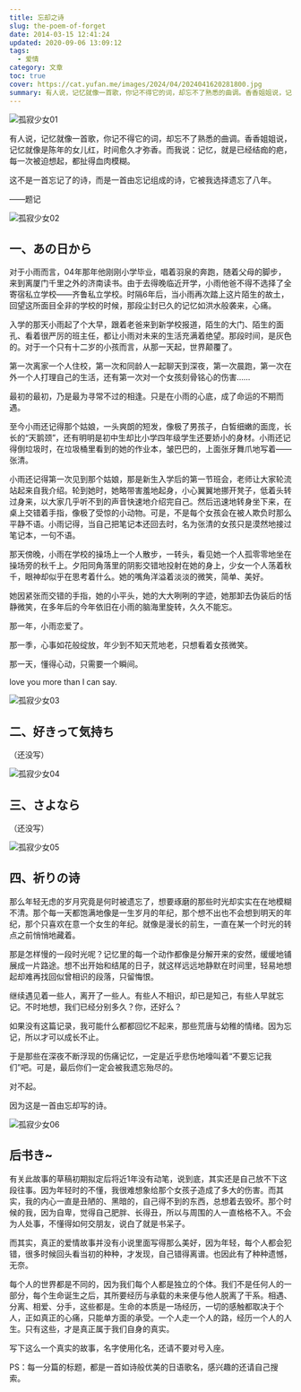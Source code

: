 ```yaml
---
title: 忘却之诗
slug: the-poem-of-forget
date: 2014-03-15 12:41:24
updated: 2020-09-06 13:09:12
tags:
  - 爱情
category: 文章
toc: true
cover: https://cat.yufan.me/images/2024/04/2024041620281800.jpg
summary: 有人说，记忆就像一首歌，你记不得它的词，却忘不了熟悉的曲调。香香姐姐说，记忆就像是陈年的女儿红，时间愈久才弥香。而我说：记忆，就是已经结痂的疤，每一次被迫想起，都扯得血肉模糊。
---
```


![孤寂少女01](https://cat.yufan.me/images/2024/04/2024041620352400.jpg)

有人说，记忆就像一首歌，你记不得它的词，却忘不了熟悉的曲调。香香姐姐说，记忆就像是陈年的女儿红，时间愈久才弥香。而我说：记忆，就是已经结痂的疤，每一次被迫想起，都扯得血肉模糊。

这不是一首忘记了的诗，而是一首由忘记组成的诗，它被我选择遗忘了八年。

——题记

![孤寂少女02](https://cat.yufan.me/images/2024/04/2024041620334700.jpg)

<MusicPlayer netease={1931996453} />

## 一、あの日から

对于小雨而言，04年那年他刚刚小学毕业，唱着羽泉的奔跑，随着父母的脚步，来到离厦门千里之外的济南读书。由于去得晚临近开学，小雨他爸不得不选择了全寄宿私立学校——齐鲁私立学校。时隔6年后，当小雨再次踏上这片陌生的故土，回望这所面目全非的学校的时候，那段尘封已久的记忆如洪水般袭来，心痛。

入学的那天小雨起了个大早，跟着老爸来到新学校报道，陌生的大门、陌生的面孔、看着很严厉的班主任，都让小雨对未来的生活充满着绝望。那段时间，是灰色的。对于一个只有十二岁的小孩而言，从那一天起，世界颠覆了。

第一次离家一个人住校，第一次和同龄人一起聊天到深夜，第一次晨跑，第一次在外一个人打理自己的生活，还有第一次对一个女孩刻骨铭心的伤害……

最初的最初，乃是最为寻常不过的相逢。只是在小雨的心底，成了命运的不期而遇。

至今小雨还记得那个姑娘，一头爽朗的短发，像极了男孩子，白皙细嫩的面庞，长长的“天鹅颈”，还有明明是初中生却比小学四年级学生还要娇小的身材。小雨还记得倒垃圾时，在垃圾桶里看到的她的作业本，皱巴巴的，上面张牙舞爪地写着——张清。

小雨还记得第一次见到那个姑娘，那是新生入学后的第一节班会，老师让大家轮流站起来自我介绍。轮到她时，她略带害羞地起身，小心翼翼地挪开凳子，低着头转过身来，以大家几乎听不到的声音快速地介绍完自己。然后迅速地转身坐下来，在桌上交错着手指，像极了受惊的小动物。可是，不是每个女孩会在被人欺负时那么平静不语。小雨记得，当自己把笔记本还回去时，名为张清的女孩只是漠然地接过笔记本，一句不语。

那天傍晚，小雨在学校的操场上一个人散步，一转头，看见她一个人孤零零地坐在操场旁的秋千上。夕阳同角落里的阴影交错地投射在她的身上，少女一个人荡着秋千，眼神却似乎在思考着什么。她的嘴角洋溢着淡淡的微笑，简单、美好。

她因紧张而交错的手指，她的小平头，她的大大咧咧的字迹，她那卸去伪装后的恬静微笑，在多年后的今年依旧在小雨的脑海里旋转，久久不能忘。

那一年，小雨恋爱了。

那一季，心事如花般绽放，年少到不知天荒地老，只想看着女孩微笑。

那一天，懂得心动，只需要一个瞬间。

love you more than I can say.

![孤寂少女03](https://cat.yufan.me/images/2024/04/2024041620355700.jpg)

<MusicPlayer netease={571339572} />

## 二、好きって気持ち

（还没写）

![孤寂少女04](https://cat.yufan.me/images/2024/04/2024041620384100.jpg)

<MusicPlayer netease={22638663} />

## 三、さよなら

（还没写）

![孤寂少女05](https://cat.yufan.me/images/2024/04/2024041620373800.jpg)

<MusicPlayer netease={22711517} />

## 四、祈りの诗

那么年轻无虑的岁月究竟是何时被遗忘了，想要琢磨的那些时光却实实在在地模糊不清。那个每一天都饱满地像是一生岁月的年纪，那个想不出也不会想到明天的年纪，那个只喜欢在意一个女生的年纪。就像是漫长的前生，一直在某一个时光的转点之前悄悄地藏着。

那是怎样慢的一段时光呢？记忆里的每一个动作都像是分解开来的安然，缓缓地铺展成一片路途。想不出开始和结尾的日子，就这样远远地静默在时间里，轻易地想起却难再找回似曾相识的段落，只留悔恨。

继续遇见着一些人，离开了一些人。有些人不相识，却已是知己，有些人早就忘记。不时地想，我们已经分别多久？你，还好么？

如果没有这篇记录，我可能什么都都回忆不起来，那些荒唐与幼稚的情绪。因为忘记，所以才可以成长不止。

于是那些在深夜不断浮现的伤痛记忆，一定是近乎悲伤地嚎叫着“不要忘记我们”吧。可是，最后你们一定会被我遗忘殆尽的。

对不起。

因为这是一首由忘却写的诗。

![孤寂少女06](https://cat.yufan.me/images/2024/04/2024041620364900.jpg)

<MusicPlayer netease={1958786696} />

## 后书き~

有关此故事的草稿初期拟定后将近1年没有动笔，说到底，其实还是自己放不下这段往事。因为年轻时的不懂，我很难想象给那个女孩子造成了多大的伤害。而其实，我的内心一直是丑陋的、黑暗的，自己得不到的东西，总想着去毁坏。那个时候的我，因为自卑，觉得自己肥胖、长得丑，所以与周围的人一直格格不入。不会为人处事，不懂得如何交朋友，说白了就是书呆子。

而其实，真正的爱情故事并没有小说里面写得那么美好，因为年轻，每个人都会犯错，很多时候回头看当初的种种，才发现，自己错得离谱。也因此有了种种遗憾，无奈。

每个人的世界都是不同的，因为我们每个人都是独立的个体。我们不是任何人的一部分，每个生命诞生之后，其所要经历与承载的未来便与他人脱离了干系。相遇、分离、相爱、分手，这些都是。生命的本质是一场经历，一切的感触都取决于个人，正如真正的心痛，只能单方面的承受。一个人走一个人的路，经历一个人的人生。只有这些，才是真正属于我们自身的真实。

写下这么一个真实的故事，名字使用化名，还请不要对号入座。

PS：每一分篇的标题，都是一首如诗般优美的日语歌名，感兴趣的还请自己搜索。
